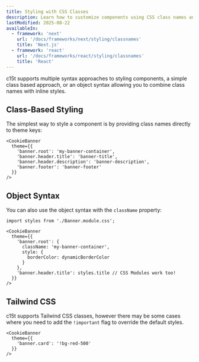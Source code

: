 ```yaml
---
title: Styling with CSS Classes
description: Learn how to customize components using CSS class names and class-based styling.
lastModified: 2025-08-22
availableIn:
  - framework: 'next'
    url: '/docs/frameworks/next/styling/classnames'
    title: 'Next.js'
  - framework: 'react'
    url: '/docs/frameworks/react/styling/classnames'
    title: 'React'
---
```


c15t supports multiple syntax approaches to styling components, a simple class based approach, or an object syntax allowing you to combine class names with inline styles.

## Class-Based Styling

The simplest way to style a component is by providing class names directly to theme keys:

```tsx
<CookieBanner 
  theme={{
    'banner.root': 'my-banner-container',
    'banner.header.title': 'banner-title',
    'banner.header.description': 'banner-description',
    'banner.footer': 'banner-footer'
  }}
/>
```

## Object Syntax

You can also use the object syntax with the `className` property:

```tsx
import styles from './Banner.module.css';

<CookieBanner 
  theme={{
    'banner.root': {
      className: 'my-banner-container',
      style: {
        borderColor: dynamicBorderColor
      }
    },
    'banner.header.title': styles.title // CSS Modules work too!
  }}
/>
```

## Tailwind CSS

c15t supports Tailwind CSS classes, however there may be some cases where you need to add the `!important` flag to override the default styles.

```tsx
<CookieBanner 
  theme={{
    'banner.card': '!bg-red-500'
  }}
/>
```